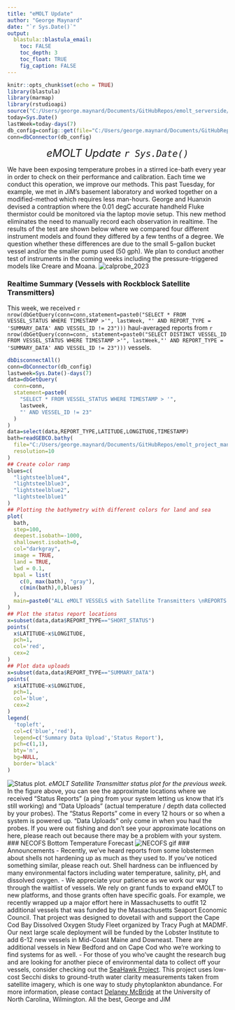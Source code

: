 ```yaml
---
title: "eMOLT Update"
author: "George Maynard"
date: "`r Sys.Date()`"  
output: 
  blastula::blastula_email:
    toc: FALSE
    toc_depth: 3
    toc_float: TRUE
    fig_caption: FALSE
---
```


```r
knitr::opts_chunk$set(echo = TRUE)
library(blastula)
library(marmap)
library(rstudioapi)
source("C:/Users/george.maynard/Documents/GitHubRepos/emolt_serverside/API/API_header.R")
today=Sys.Date()
lastWeek=today-days(7)
db_config=config::get(file="C:/Users/george.maynard/Documents/GitHubRepos/emolt_serverside/API/config.yml")$dev_intranet
conn=dbConnector(db_config)
```

<center> 

<font size="5"> *eMOLT Update `r Sys.Date()` * </font>

</center>

We have been exposing temperature probes in a stirred ice-bath every year in order to check on their performance and calibration. Each time we conduct this operation, we improve our methods. This past Tuesday, for example, we met in JiM's basement laboratory and worked together on a modified-method which requires less man-hours. George and Huanxin devised a contraption where the 0.01 degC accurate handheld Fluke thermistor could be monitored via the laptop movie setup. This new method eliminates the need to manually record each observation in realtime. The results of the test are shown below where we compared four different instrument models and found they differed by a few tenths of a degree. We question whether these differences are due to the small 5-gallon bucket vessel and/or the smaller pump used (50 gph).  We plan to conduct another test of instruments in the coming weeks including the pressure-triggered models like Creare and Moana.
![calprobe_2023](calprobe_with_fluke_apr2023.png)

### Realtime Summary (Vessels with Rockblock Satellite Transmitters)

This week, we received `r nrow(dbGetQuery(conn=conn,statement=paste0("SELECT * FROM VESSEL_STATUS WHERE TIMESTAMP >'", lastWeek, "' AND REPORT_TYPE = 'SUMMARY_DATA' AND VESSEL_ID != 23")))` haul-averaged reports from `r nrow(dbGetQuery(conn=conn, statement=paste0("SELECT DISTINCT VESSEL_ID FROM VESSEL_STATUS WHERE TIMESTAMP >'", lastWeek,"' AND REPORT_TYPE = 'SUMMARY_DATA' AND VESSEL_ID != 23")))` vessels. 

```r
dbDisconnectAll()
conn=dbConnector(db_config)
lastweek=Sys.Date()-days(7)
data=dbGetQuery(
  conn=conn,
  statement=paste0(
    "SELECT * FROM VESSEL_STATUS WHERE TIMESTAMP > '",
    lastweek,
    "' AND VESSEL_ID != 23"
  )
)
data=select(data,REPORT_TYPE,LATITUDE,LONGITUDE,TIMESTAMP)
bath=readGEBCO.bathy(
  file="C:/Users/george.maynard/Documents/GitHubRepos/emolt_project_management/UtilityScripts/GEBCO/gebco_2022_n47.0_s38.0_w-76.0_e-59.0.nc",
  resolution=10
)
## Create color ramp
blues=c(
  "lightsteelblue4", 
  "lightsteelblue3",
  "lightsteelblue2", 
  "lightsteelblue1"
)
## Plotting the bathymetry with different colors for land and sea
plot(
  bath,
  step=100,
  deepest.isobath=-1000,
  shallowest.isobath=0,
  col="darkgray",
  image = TRUE, 
  land = TRUE, 
  lwd = 0.1,
  bpal = list(
    c(0, max(bath), "gray"),
    c(min(bath),0,blues)
  ),
  main=paste0("ALL eMOLT VESSELS with Satellite Transmitters \nREPORTS FROM: ",lastweek," to ",Sys.Date())
)
## Plot the status report locations
x=subset(data,data$REPORT_TYPE=="SHORT_STATUS")
points(
  x$LATITUDE~x$LONGITUDE,
  pch=1,
  col='red',
  cex=2
)
## Plot data uploads
x=subset(data,data$REPORT_TYPE=="SUMMARY_DATA")
points(
  x$LATITUDE~x$LONGITUDE,
  pch=1,
  col='blue',
  cex=2
)
legend(
  'topleft',
  col=c('blue','red'),
  legend=c('Summary Data Upload','Status Report'),
  pch=c(1,1),
  bty='n',
  bg=NULL,
  border='black'
)
```

![Status plot.](`r knitr::fig_chunk('statusPlot', 'png')`)
*eMOLT Satellite Transmitter status plot for the previous week.*
In the figure above, you can see the approximate locations where we received "Status Reports" (a ping from your system letting us know that it's still working) and "Data Uploads" (actual temperature / depth data collected by your probes). The "Status Reports" come in every 12 hours or so when a system is powered up. "Data Uploads" only come in when you haul the probes. If you were out fishing and don't see your approximate locations on here, please reach out because there may be a problem with your system.
### NECOFS Bottom Temperature Forecast
![NECOFS gif](NECOFS.gif)
### Announcements
- Recently, we've heard reports from some lobstermen about shells not hardening up as much as they used to. If you've noticed something similar, please reach out. Shell hardness can be influenced by many environmental factors including water temperature, salinity, pH, and dissolved oxygen. 
- We appreciate your patience as we work our way through the waitlist of vessels. We rely on grant funds to expand eMOLT to new platforms, and those grants often have specific goals. For example, we recently wrapped up a major effort here in Massachusetts to outfit 12 additional vessels that was funded by the Massachusetts Seaport Economic Council. That project was designed to dovetail with and support the Cape Cod Bay Dissolved Oxygen Study Fleet organized by Tracy Pugh at MADMF. Our next large scale deployment will be funded by the Lobster Institute to add 6-12 new vessels in Mid-Coast Maine and Downeast. There are additional vessels in New Bedford and on Cape Cod who we're working to find systems for as well. 
- For those of you who've caught the research bug and are looking for another piece of environmental data to collect off your vessels, consider checking out the [SeaHawk Project](https://coast-lab.org/hawkeyeCitSci/). This project uses low-cost Secchi disks to ground-truth water clarity measurements taken from satellite imagery, which is one way to study phytoplankton abundance. For more information, please contact [Delaney McBride](dam2534@uncw.edu) at the University of North Carolina, Wilmington. 
All the best,
George and JiM
